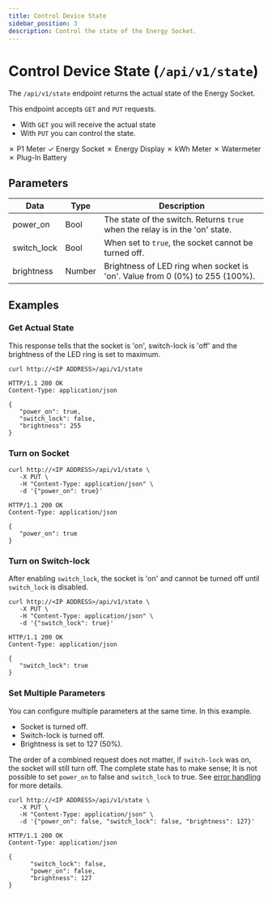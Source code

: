 ```yaml
---
title: Control Device State
sidebar_position: 3
description: Control the state of the Energy Socket.
---
```



# Control Device State (`/api/v1/state`)

The `/api/v1/state` endpoint returns the actual state of the Energy Socket.

This endpoint accepts `GET` and `PUT` requests.

-   With `GET` you will receive the actual state
-   With `PUT` you can control the state.

<Badge color='hw-red'>✗ P1 Meter</Badge>
<Badge color='hw-green'>✓ Energy Socket</Badge>
<Badge color='hw-red'>✗ Energy Display</Badge>
<Badge color='hw-red'>✗ kWh Meter</Badge>
<Badge color='hw-red'>✗ Watermeter</Badge>
<Badge color='hw-red'>✗ Plug-In Battery</Badge>

## Parameters

| Data        | Type   | Description                                                                  |
| ----------- | ------ | ---------------------------------------------------------------------------- |
| power_on    | Bool   | The state of the switch. Returns `true` when the relay is in the 'on' state. |
| switch_lock | Bool   | When set to `true`, the socket cannot be turned off.                         |
| brightness  | Number | Brightness of LED ring when socket is 'on'. Value from 0 (0%) to 255 (100%). |

## Examples

### Get Actual State

This response tells that the socket is 'on', switch-lock is 'off' and the brightness of the LED ring is set to maximum.

```http title="Request"
curl http://<IP ADDRESS>/api/v1/state
```

```http title="Response"
HTTP/1.1 200 OK
Content-Type: application/json

{
   "power_on": true,
   "switch_lock": false,
   "brightness": 255
}
```

### Turn on Socket

```http title="Request"
curl http://<IP ADDRESS>/api/v1/state \
   -X PUT \
   -H "Content-Type: application/json" \
   -d '{"power_on": true}'
```

```http title="Response"
HTTP/1.1 200 OK
Content-Type: application/json

{
   "power_on": true
}
```

### Turn on Switch-lock

After enabling `switch_lock`, the socket is 'on' and cannot be turned off until `switch_lock` is disabled.

```http title="Request"
curl http://<IP ADDRESS>/api/v1/state \
   -X PUT \
   -H "Content-Type: application/json" \
   -d '{"switch_lock": true}'
```

```http title="Response"
HTTP/1.1 200 OK
Content-Type: application/json

{
   "switch_lock": true
}
```

### Set Multiple Parameters

You can configure multiple parameters at the same time. In this example.

-   Socket is turned off.
-   Switch-lock is turned off.
-   Brightness is set to 127 (50%).

The order of a combined request does not matter, if `switch-lock` was on, the socket will still turn off.
The complete state has to make sense; It is not possible to set `power_on` to false and `switch_lock` to true. See [error handling](/docs/error-handling) for more details.

```http title="Request"
curl http://<IP ADDRESS>/api/v1/state \
   -X PUT \
   -H "Content-Type: application/json" \
   -d '{"power_on": false, "switch_lock": false, "brightness": 127}'
```

```http title="Response"
HTTP/1.1 200 OK
Content-Type: application/json

{
      "switch_lock": false,
      "power_on": false,
      "brightness": 127
}
```
